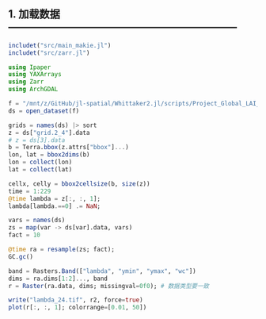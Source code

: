 ## 1. 加载数据 ------------------------------------------------------------------

```julia
includet("src/main_makie.jl")
includet("src/zarr.jl")

using Ipaper
using YAXArrays
using Zarr
using ArchGDAL

f = "/mnt/z/GitHub/jl-spatial/Whittaker2.jl/scripts/Project_Global_LAI_smoothing/OUTPUT/global_param_lambda_cv_2018-2022.zarr" |> path_mnt
ds = open_dataset(f)

grids = names(ds) |> sort
z = ds["grid.2_4"].data
# z = ds[3].data
b = Terra.bbox(z.attrs["bbox"]...)
lon, lat = bbox2dims(b)
lon = collect(lon)
lat = collect(lat)

cellx, celly = bbox2cellsize(b, size(z))
time = 1:229
@time lambda = z[:, :, 1];
lambda[lambda.==0] .= NaN;
```

```julia
vars = names(ds)
zs = map(var -> ds[var].data, vars)
fact = 10

@time ra = resample(zs; fact);
GC.gc()

band = Rasters.Band(["lambda", "ymin", "ymax", "wc"])
dims = ra.dims[1:2]..., band
r = Raster(ra.data, dims; missingval=0f0); # 数据类型要一致

write("lambda_24.tif", r2, force=true)
plot(r[:, :, 1]; colorrange=[0.01, 50])
```
